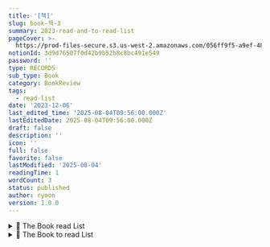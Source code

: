 ```yaml
---
title: '[책]'
slug: book-책-3
summary: 2023-read-and-to-read-list
pageCover: >-
  https://prod-files-secure.s3.us-west-2.amazonaws.com/056ff9f5-a9ef-486f-8acb-9eef51d06a2d/be867a3e-e1d8-4210-97c1-216d27139285/Read.jpg?X-Amz-Algorithm=AWS4-HMAC-SHA256&X-Amz-Content-Sha256=UNSIGNED-PAYLOAD&X-Amz-Credential=ASIAZI2LB4664EC3RR7N%2F20250804%2Fus-west-2%2Fs3%2Faws4_request&X-Amz-Date=20250804T095853Z&X-Amz-Expires=3600&X-Amz-Security-Token=IQoJb3JpZ2luX2VjEAkaCXVzLXdlc3QtMiJHMEUCIFIBRmi1iwp2LtT0ycD%2BCInO7IKyITUAV6GtFkPdKaIcAiEAwWA5wD%2FLMQNKWfycnAMEhpXaCcru9pFCC8f%2FtWa1gkQq%2FwMIQhAAGgw2Mzc0MjMxODM4MDUiDNur0Qkr%2FTPOuprbKircA2Z5J7zonuD7Rk5u6QpIPfWvGSzCVCwBPzse7wh8DQxDDLU%2FwS%2FI4pDqQ1XZMAGeGeZ3HpvwKOW%2FvP4CTYV9L8ipXu71VnJlDXyjpi4aIAL1y91afSP6pUP8usFCG3bd%2F9JWRVfOBKCgVU5WWevOMNN2hHSvNfbik0MuCBIV9V3A%2FhogXTy9BQJzIMvS3egX8amCn0uOxJeFIyvxYQ2pSR8kQvIIV4MuNc0P%2FknnEA4RrNW57fhX5pza8emPjad9pYleg3Qeztkl7NQSH9Cairm0zno5vNnBHVmEpdfSyCbcqH9HppykRqtZRyIoRMfezmy4Hr9APpEAuxnF14I2Dp%2BkoQXDHmqlUv9zh5MbghZxkpZ3kG0c18HAv9odIUhcQhSkbuqbaq1WfjsXzZIE75NTJbAMFQBkPnZ4EEEWhbbRVxIwlAAOEEE%2Bid7Moi%2FhBnXSfm0WwyMpAAkdBW3WIiEAOsEqktAjbjuRbnOxN%2Fxmua2mlx6zJdzoC%2B7UBPGtIKOqtdREYjO0Wr2A9uDZkpNjsTlI3GsbI0gyeavO%2BWVRig9%2Fw2axaa%2FS81vmhy%2FkBsPewQMdxBQ3TojF0qcGxv0Gn2FYXU80dMAULgylLl0VzuSDGMsmLnqbvoBSMPzlwcQGOqUBtkn0BhXmG2siRRYv9m24P8mlLIakiu7opnnf%2Fj1Dx9fxuTdfKgBUcD2AQHjJObSWx8Xk77uTHSgcBwe18eLTEvo2D209awaN%2Fam1xcuenLRFPEtBsY%2BeYKPodE%2FhjTqGCvhXSwEt%2B%2BzmoZjWO3z3zd9brNTjc%2BJmsIRkCYOi9A7KR3S3mPoFXZknV971gd11GTABi3aNJncozpVG3xmsgil0ckhp&X-Amz-Signature=9ab082f0e5d43632c23d164641f2a31670628489ef56d1ba8ac2fcb5832783e7&X-Amz-SignedHeaders=host&x-amz-checksum-mode=ENABLED&x-id=GetObject
notionId: 3d9d76507f0d42b9b52b8c8bc491e549
password: ''
type: RECORDS
sub_type: Book
category: BookReview
tags:
  - read-list
date: '2023-12-06'
last_edited_time: '2025-08-04T09:56:00.000Z'
lastEditedDate: 2025-08-04T09:56:00.000Z
draft: false
description: ''
icon: ''
full: false
favorite: false
lastModified: '2025-08-04'
readingTime: 1
wordCount: 3
status: published
author: ryoon
version: 1.0.0
---
```

<details>
<summary>📝 The Book read List</summary>
<details>
<summary>개발서적</summary>
- [프론트엔드 성능 최적화 가이드](https://product.kyobobook.co.kr/detail/S000200178292)(읽는 중)
- [구글 엔지니어는 이렇게 일한다](https://www.yes24.com/Product/Goods/109182479).
- [프로그래머의 뇌](https://m.yes24.com/Goods/Detail/105911017)
- [모던 자바스크립트 딥다이브](https://m.yes24.com/Goods/Detail/92742567)

</details>

<details>
<summary>일반서적</summary>
- [제가 참사 생존자인가요.](https://www.yes24.com/Product/Goods/122879432)
- [해보지 않으면 알 수 없어서.](https://www.yes24.com/Product/Goods/91600169)
- [인간 관계의 법칙](https://www.aladin.co.kr/shop/wproduct.aspx?ItemId=231492005)
- [데일카네기 자기관리론](https://m.yes24.com/Goods/Detail/96794060)
- [조화로운 부](https://www.aladin.co.kr/shop/wproduct.aspx?ItemId=277563667)
- [일머리 문해력](https://www.aladin.co.kr/shop/wproduct.aspx?ItemId=312401370&start=slayer)
- [내가 가진 것을 세상이 원하게 하라](https://product.kyobobook.co.kr/detail/S000201477461)
- [이게 무슨일이야](https://m.yes24.com/Goods/Detail/110027843)
- [마음이 흐르는 대로](https://m.yes24.com/Goods/Detail/95863268)
- [웰씽킹](https://m.yes24.com/Goods/Detail/105057492)
- [내 안에서 나를 만드는 것들](https://m.yes24.com/Goods/Detail/22659314) (읽는 중)
- [인간 생존의 법칙](https://m.yes24.com/Goods/Detail/99479194)
- [반항의 기술](https://product.kyobobook.co.kr/detail/S000200315559)
- [두번째 산](https://m.yes24.com/Goods/Detail/91916588)
- [자신의 존재에 대해 사과하지 말 것](https://www.aladin.co.kr/m/mproduct.aspx?ItemId=314440287)(읽는 중)
- [실리콘밸리에선 어떻게 일하나요](https://m.yes24.com/Goods/Detail/113447921)
- [세이노의 가르침](https://product.kyobobook.co.kr/detail/S000200746091)(읽는 중)
- [나만의 게임을 만들어라](https://www.yes24.com/Product/Goods/115427173)
- [일인 회사의 일일 생존 습관](https://www.aladin.co.kr/m/mproduct.aspx?ItemId=307659686)
- [가녀장의 시대](https://m.yes24.com/Goods/Detail/114273352)(읽는 중)

</details>


</details>

<details>
<summary>📝 The Book to read List</summary>
- [시간은 흐르지 않는다.](https://www.yes24.com/Product/Goods/74031185)
- [~~제가 참사 생존자인가요.~~](https://www.yes24.com/Product/Goods/122879432) ~~12~~
- [끝내주는 인생](https://www.yes24.com/Product/Goods/119878992)
- [스토너](https://www.yes24.com/Product/Goods/15718330)
- [고통 구경하는 사회](https://www.yes24.com/Product/Goods/122757947)
- [엄살원](https://www.yes24.com/Product/Goods/119006786)
- [**돌봄과 작업1**](https://www.yes24.com/Product/Goods/115814095)
- [**돌봄과 작업2**](https://www.yes24.com/Product/Goods/119847141)
- [사피엔스](https://product.kyobobook.co.kr/detail/S000000597165)
- [한 권으로 읽는 컴퓨터 구조와 프로그래밍](https://product.kyobobook.co.kr/detail/S000001932753)
- [우아한 타입스크립트 with 리액트](https://m.yes24.com/Goods/Detail/123049083)
- [~~아비투스~~](https://product.kyobobook.co.kr/detail/S000001686965) ~~12~~
- [내향인 개인주의자 그리고 회사원](https://www.yes24.com/Product/Goods/122880893)
- [고수와의 대화, 생산성을 말하다](https://m.yes24.com/Goods/Detail/119116322)
- [**파서블 |** ](https://product.kyobobook.co.kr/detail/S000211351133)[일상 기록을 통해 꿈을 현실로 만드는 법](https://product.kyobobook.co.kr/detail/S000211351133)

</details>

